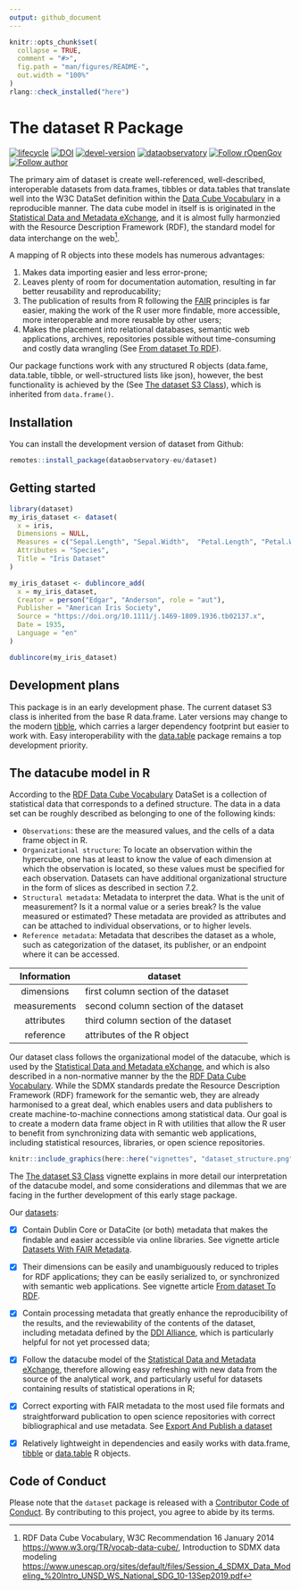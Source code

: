 ```yaml
---
output: github_document
---
```


<!-- README.md is generated from README.Rmd. Please edit that file -->

```r
knitr::opts_chunk$set(
  collapse = TRUE,
  comment = "#>",
  fig.path = "man/figures/README-",
  out.width = "100%"
)
rlang::check_installed("here")
```

# The dataset R Package

<!-- badges: start -->
[![lifecycle](https://lifecycle.r-lib.org/articles/figures/lifecycle-experimental.svg)](https://lifecycle.r-lib.org/articles/stages.html#experimental)
[![DOI](https://zenodo.org/badge/DOI/10.5281/zenodo.6992467.svg)](https://zenodo.org/record/6950435#.YukDAXZBzIU)
[![devel-version](https://img.shields.io/badge/devel%20version-0.1.7-blue.svg)](https://github.com/dataobservatory-eu/dataset)
[![dataobservatory](https://img.shields.io/badge/ecosystem-dataobservatory.eu-3EA135.svg)](https://dataobservatory.eu/)
[![Follow rOpenGov](https://img.shields.io/twitter/follow/ropengov.svg?style=social)](https://twitter.com/intent/follow?screen_name=ropengov) 
[![Follow author](https://img.shields.io/twitter/follow/digitalmusicobs.svg?style=social)](https://twitter.com/intent/follow?screen_name=digitalmusicobs)
<!-- badges: end -->

The primary aim of dataset is create well-referenced, well-described, interoperable datasets from data.frames, tibbles or data.tables that translate well into the W3C DataSet definition within the [Data Cube Vocabulary](https://www.w3.org/TR/vocab-data-cube/) in a reproducible manner. The data cube model in itself is is originated in the [Statistical Data and Metadata eXchange](https://sdmx.org/), and it is almost fully harmonzied with the Resource Description Framework (RDF), the standard model for data interchange on the web^[RDF Data Cube Vocabulary, W3C Recommendation 16 January 2014  <https://www.w3.org/TR/vocab-data-cube/>, Introduction to SDMX data modeling <https://www.unescap.org/sites/default/files/Session_4_SDMX_Data_Modeling_%20Intro_UNSD_WS_National_SDG_10-13Sep2019.pdf>]. 

A mapping of R objects into these models has numerous advantages: 

1. Makes data importing easier and less error-prone; 
2. Leaves plenty of room for documentation automation, resulting in far better reusability and reproducability; 
3. The publication of results from R following the [FAIR](https://www.go-fair.org/fair-principles/) principles is far easier, making the work of the R user more findable, more accessible, more interoperable and more reusable by other users;
4. Makes the placement into relational databases, semantic web applications, archives, repositories possible without time-consuming and costly data wrangling (See [From dataset To RDF](https://dataset.dataobservatory.eu/articles/RDF.html)).

Our package functions work with any structured R objects (data.fame, data.table, tibble, or well-structured lists like json), however, the best functionality is achieved by the (See [The dataset S3 Class](https://dataset.dataobservatory.eu/articles/dataset.html)), which is inherited from `data.frame()`.

## Installation

You can install the development version of dataset from Github:

``` r
remotes::install_package(dataobservatory-eu/dataset)
```

## Getting started

```r
library(dataset)
my_iris_dataset <- dataset(
  x = iris, 
  Dimensions = NULL, 
  Measures = c("Sepal.Length", "Sepal.Width",  "Petal.Length", "Petal.Width" ), 
  Attributes = "Species", 
  Title = "Iris Dataset"
)

my_iris_dataset <- dublincore_add(
  x = my_iris_dataset,
  Creator = person("Edgar", "Anderson", role = "aut"),
  Publisher = "American Iris Society",
  Source = "https://doi.org/10.1111/j.1469-1809.1936.tb02137.x",
  Date = 1935,
  Language = "en"
)

dublincore(my_iris_dataset)
```

## Development plans

This package is in an early development phase. The current dataset S3 class is inherited from the base R data.frame. Later versions may change to the modern [tibble](https://tibble.tidyverse.org/), which carries a larger dependency footprint but easier to work with. Easy interoperability with the [data.table](https://cran.r-project.org/package=data.table) package remains a top development priority.

## The datacube model in R

According to the [RDF Data Cube Vocabulary](https://www.w3.org/TR/vocab-data-cube/) DataSet is a collection of statistical data that corresponds to a defined structure. The data in a data set can be roughly described as belonging to one of the following kinds:

- `Observations`: these are the measured values, and the cells of a data frame object in R.
- `Organizational structure`: To locate an observation within the hypercube, one has at least to know the value of each dimension at which the observation is located, so these values must be specified for each observation. Datasets can have additional organizational structure in the form of slices as described in section 7.2.
- `Structural metadata`: Metadata to interpret the data. What is the unit of measurement? Is it a normal value or a series break? Is the value measured or estimated? These metadata are provided as attributes and can be attached to individual observations, or to higher levels.
- `Reference metadata`: Metadata that describes the dataset as a whole, such as categorization of the dataset, its publisher, or an endpoint where it can be accessed.

| Information | dataset |
|:--:|----|
| dimensions   |  first column section of the dataset   |
| measurements |  second column section of the dataset  |
| attributes   |  third column section of the dataset   |
| reference    |  attributes of the R object            |


Our dataset class follows the organizational model of the datacube, which is used by the [Statistical Data and Metadata eXchange](https://sdmx.org/), and which is also described in a non-normative manner by the the [RDF Data Cube Vocabulary](https://www.w3.org/TR/vocab-data-cube/). While the SDMX standards predate the Resource Description Framework (RDF) framework for the semantic web, they are already harmonised to a great deal, which enables users and data publishers to create machine-to-machine connections among statistical data. Our goal is to create a modern data frame object in R with utilities that allow the R user to benefit from synchronizing data with semantic web applications, including statistical resources, libraries, or open science repositories.

```r
knitr::include_graphics(here::here("vignettes", "dataset_structure.png"))
```

The [The dataset S3 Class](https://dataset.dataobservatory.eu/articles/dataset.html) vignette explains in more detail our interpretation of the datacube model, and some considerations and dilemmas that we are facing in the further development of this early stage package. 

Our [datasets](https://dataset.dataobservatory.eu/reference/dataset.html):

- [x] Contain Dublin Core or DataCite (or both) metadata that makes the findable and easier accessible via online libraries. See vignette article [Datasets With FAIR Metadata](https://dataset.dataobservatory.eu/articles/metadata.html).

- [x] Their dimensions can be easily and unambiguously reduced to triples for RDF applications; they can be easily serialized to, or synchronized with semantic web applications. See vignette article [From dataset To RDF](https://dataset.dataobservatory.eu/articles/RDF.html).

- [x] Contain processing metadata that greatly enhance the reproducibility of the results, and the reviewability of the contents of the dataset, including metadata defined by the [DDI Alliance](https://ddialliance.org/), which is particularly helpful for not yet processed data;

- [x] Follow the datacube model of the [Statistical Data and Metadata eXchange](https://sdmx.org/), therefore allowing easy refreshing with new data from the source of the analytical work, and particularly useful for datasets containing results of statistical operations in R;

- [x] Correct exporting with FAIR metadata to the most used file formats and straightforward publication to open science repositories with correct bibliographical and use metadata. See [Export And Publish a dataset](https://dataset.dataobservatory.eu/articles/publish.html)

- [x] Relatively lightweight in dependencies and easily works with data.frame, [tibble](https://tibble.tidyverse.org/) or [data.table](https://rstudio.github.io/DT/) R objects.


## Code of Conduct

Please note that the `dataset` package is released with a [Contributor Code of Conduct](https://contributor-covenant.org/version/2/1/CODE_OF_CONDUCT.html). By contributing to this project, you agree to abide by its terms.
